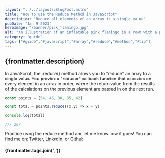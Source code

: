 ```yaml
---
layout: "../../layouts/BlogPost.astro"
title: "How to use the Reduce Method in JavaScript"
description: "Reduce all elements of an array to a single value"
pubDate: "Jan 9 2023"
heroImage: "/banner/pink_flamingo.jpg"
alt: "An illustration of an inflatable pink flamingo in a room with a pool"
category: "guide"
tags: ["#guide","#javascript","#array","#reduce","#method","#tip"]
---
```


## {frontmatter.description}

In JavaScript, the .reduce() method allows you to "reduce" an array to a single value. You provide a "reducer" callback function that executes on every element in an array in order, where the return value from the results of the calculations on the previous element are passed in on the next run.

```js
const points = [54, 46, 30, 35, 42]

const total = points.reduce((x,y) => x + y)

console.log(total)

/// 207
```

Practice using the reduce method and let me know how it goes! You can find me on: <a href="https://twitter.com/ronjtech" target="_blank" rel="noreferrer noopener">Twitter</a>, <a href="https://www.linkedin.com/in/ronjf/" target="_blank" rel="noreferrer noopener">LinkedIn</a>, or <a href="https://github.com/ronthetech" target="_blank" rel="noreferrer noopener">Github</a>

#### {frontmatter.tags.join(', ')}
